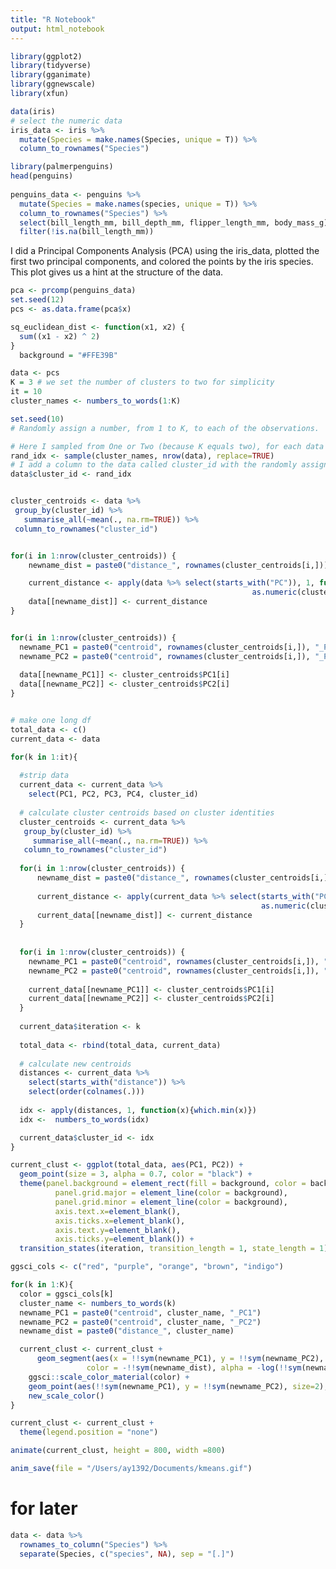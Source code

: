 ```yaml
---
title: "R Notebook"
output: html_notebook
---
```



```r
library(ggplot2)
library(tidyverse)
library(gganimate)
library(ggnewscale)
library(xfun)
```

```r
data(iris)
# select the numeric data
iris_data <- iris %>% 
  mutate(Species = make.names(Species, unique = T)) %>% 
  column_to_rownames("Species") 
```

```r
library(palmerpenguins)
head(penguins)
 
penguins_data <- penguins %>% 
  mutate(Species = make.names(species, unique = T)) %>% 
  column_to_rownames("Species") %>% 
  select(bill_length_mm, bill_depth_mm, flipper_length_mm, body_mass_g) %>% 
  filter(!is.na(bill_length_mm))


```


I did a Principal Components Analysis (PCA) using the iris_data, plotted the first two principal components, and colored the points by the iris species. This plot gives us a hint at the structure of the data. 
```r
pca <- prcomp(penguins_data)
set.seed(12)
pcs <- as.data.frame(pca$x)
```

```r
sq_euclidean_dist <- function(x1, x2) {
  sum((x1 - x2) ^ 2)
}
  background = "#FFE39B"
```

```r
data <- pcs
K = 3 # we set the number of clusters to two for simplicity
it = 10
cluster_names <- numbers_to_words(1:K)

set.seed(10)
# Randomly assign a number, from 1 to K, to each of the observations. 

# Here I sampled from One or Two (because K equals two), for each data point in data.
rand_idx <- sample(cluster_names, nrow(data), replace=TRUE)
# I add a column to the data called cluster_id with the randomly assigned groups. 
data$cluster_id <- rand_idx


cluster_centroids <- data %>% 
 group_by(cluster_id) %>%
   summarise_all(~mean(., na.rm=TRUE)) %>%
 column_to_rownames("cluster_id")


for(i in 1:nrow(cluster_centroids)) {
    newname_dist = paste0("distance_", rownames(cluster_centroids[i,]))

    current_distance <- apply(data %>% select(starts_with("PC")), 1, function(y) {sq_euclidean_dist(as.numeric(y),
                                                      as.numeric(cluster_centroids[i,]))})
    data[[newname_dist]] <- current_distance
}


for(i in 1:nrow(cluster_centroids)) {
  newname_PC1 = paste0("centroid", rownames(cluster_centroids[i,]), "_PC1")
  newname_PC2 = paste0("centroid", rownames(cluster_centroids[i,]), "_PC2")
  
  data[[newname_PC1]] <- cluster_centroids$PC1[i]
  data[[newname_PC2]] <- cluster_centroids$PC2[i]
}


# make one long df 
total_data <- c()
current_data <- data

for(k in 1:it){
  
  #strip data 
  current_data <- current_data %>% 
    select(PC1, PC2, PC3, PC4, cluster_id)  
  
  # calculate cluster centroids based on cluster identities 
  cluster_centroids <- current_data %>% 
   group_by(cluster_id) %>%
     summarise_all(~mean(., na.rm=TRUE)) %>%
   column_to_rownames("cluster_id")
  
  for(i in 1:nrow(cluster_centroids)) {
      newname_dist = paste0("distance_", rownames(cluster_centroids[i,]))
  
      current_distance <- apply(current_data %>% select(starts_with("PC")), 1, function(y) {sq_euclidean_dist(as.numeric(y),
                                                        as.numeric(cluster_centroids[i,]))})
      current_data[[newname_dist]] <- current_distance
  }
  
  
  for(i in 1:nrow(cluster_centroids)) {
    newname_PC1 = paste0("centroid", rownames(cluster_centroids[i,]), "_PC1")
    newname_PC2 = paste0("centroid", rownames(cluster_centroids[i,]), "_PC2")
    
    current_data[[newname_PC1]] <- cluster_centroids$PC1[i]
    current_data[[newname_PC2]] <- cluster_centroids$PC2[i]
  }
    
  current_data$iteration <- k
  
  total_data <- rbind(total_data, current_data)
  
  # calculate new centroids
  distances <- current_data %>% 
    select(starts_with("distance")) %>% 
    select(order(colnames(.)))
  
  idx <- apply(distances, 1, function(x){which.min(x)})
  idx <-  numbers_to_words(idx)

  current_data$cluster_id <- idx
}

```

```r
current_clust <- ggplot(total_data, aes(PC1, PC2)) + 
  geom_point(size = 3, alpha = 0.7, color = "black") +
  theme(panel.background = element_rect(fill = background, color = background), 
          panel.grid.major = element_line(color = background),
          panel.grid.minor = element_line(color = background),
          axis.text.x=element_blank(),
          axis.ticks.x=element_blank(),
          axis.text.y=element_blank(),
          axis.ticks.y=element_blank()) +
  transition_states(iteration, transition_length = 1, state_length = 1)

ggsci_cols <- c("red", "purple", "orange", "brown", "indigo")

for(k in 1:K){
  color = ggsci_cols[k]
  cluster_name <- numbers_to_words(k)
  newname_PC1 = paste0("centroid", cluster_name, "_PC1")
  newname_PC2 = paste0("centroid", cluster_name, "_PC2")
  newname_dist = paste0("distance_", cluster_name)

  current_clust <- current_clust + 
      geom_segment(aes(x = !!sym(newname_PC1), y = !!sym(newname_PC2), xend = PC1, yend = PC2,
                 color = -!!sym(newname_dist), alpha = -log(!!sym(newname_dist)))) + 
    ggsci::scale_color_material(color) +
    geom_point(aes(!!sym(newname_PC1), y = !!sym(newname_PC2), size=2), color = color) +
    new_scale_color() 
}

current_clust <- current_clust +
  theme(legend.position = "none")

animate(current_clust, height = 800, width =800)

anim_save(file = "/Users/ay1392/Documents/kmeans.gif")

```


# for later
```r
data <- data %>% 
  rownames_to_column("Species") %>% 
  separate(Species, c("species", NA), sep = "[.]") 
```